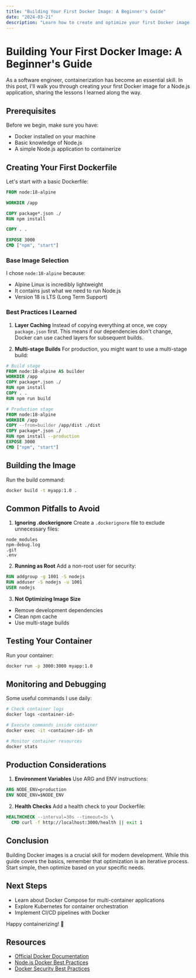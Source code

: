 ```yaml
---
title: "Building Your First Docker Image: A Beginner's Guide"
date: "2024-03-21"
description: "Learn how to create and optimize your first Docker image for a Node.js application, with best practices and practical examples."
---
```


# Building Your First Docker Image: A Beginner's Guide

As a software engineer, containerization has become an essential skill. In this post, I'll walk you through creating your first Docker image for a Node.js application, sharing the lessons I learned along the way.

## Prerequisites

Before we begin, make sure you have:

- Docker installed on your machine
- Basic knowledge of Node.js
- A simple Node.js application to containerize

## Creating Your First Dockerfile

Let's start with a basic Dockerfile:

```dockerfile
FROM node:18-alpine

WORKDIR /app

COPY package*.json ./
RUN npm install

COPY . .

EXPOSE 3000
CMD ["npm", "start"]
```

### Base Image Selection

I chose `node:18-alpine` because:

- Alpine Linux is incredibly lightweight
- It contains just what we need to run Node.js
- Version 18 is LTS (Long Term Support)

### Best Practices I Learned

1. **Layer Caching**
   Instead of copying everything at once, we copy `package.json` first. This means if our dependencies don't change, Docker can use cached layers for subsequent builds.

2. **Multi-stage Builds**
   For production, you might want to use a multi-stage build:

```dockerfile
# Build stage
FROM node:18-alpine AS builder
WORKDIR /app
COPY package*.json ./
RUN npm install
COPY . .
RUN npm run build

# Production stage
FROM node:18-alpine
WORKDIR /app
COPY --from=builder /app/dist ./dist
COPY package*.json ./
RUN npm install --production
EXPOSE 3000
CMD ["npm", "start"]
```

## Building the Image

Run the build command:

```bash
docker build -t myapp:1.0 .
```

## Common Pitfalls to Avoid

1. **Ignoring .dockerignore**
   Create a `.dockerignore` file to exclude unnecessary files:

```
node_modules
npm-debug.log
.git
.env
```

2. **Running as Root**
   Add a non-root user for security:

```dockerfile
RUN addgroup -g 1001 -S nodejs
RUN adduser -S nodejs -u 1001
USER nodejs
```

3. **Not Optimizing Image Size**

- Remove development dependencies
- Clean npm cache
- Use multi-stage builds

## Testing Your Container

Run your container:

```bash
docker run -p 3000:3000 myapp:1.0
```

## Monitoring and Debugging

Some useful commands I use daily:

```bash
# Check container logs
docker logs <container-id>

# Execute commands inside container
docker exec -it <container-id> sh

# Monitor container resources
docker stats
```

## Production Considerations

1. **Environment Variables**
   Use ARG and ENV instructions:

```dockerfile
ARG NODE_ENV=production
ENV NODE_ENV=$NODE_ENV
```

2. **Health Checks**
   Add a health check to your Dockerfile:

```dockerfile
HEALTHCHECK --interval=30s --timeout=3s \
  CMD curl -f http://localhost:3000/health || exit 1
```

## Conclusion

Building Docker images is a crucial skill for modern development. While this guide covers the basics, remember that optimization is an iterative process. Start simple, then optimize based on your specific needs.

## Next Steps

- Learn about Docker Compose for multi-container applications
- Explore Kubernetes for container orchestration
- Implement CI/CD pipelines with Docker

Happy containerizing! 🐳

## Resources

- [Official Docker Documentation](https://docs.docker.com/)
- [Node.js Docker Best Practices](https://nodejs.org/en/docs/guides/nodejs-docker-webapp)
- [Docker Security Best Practices](https://docs.docker.com/develop/security-best-practices/)

